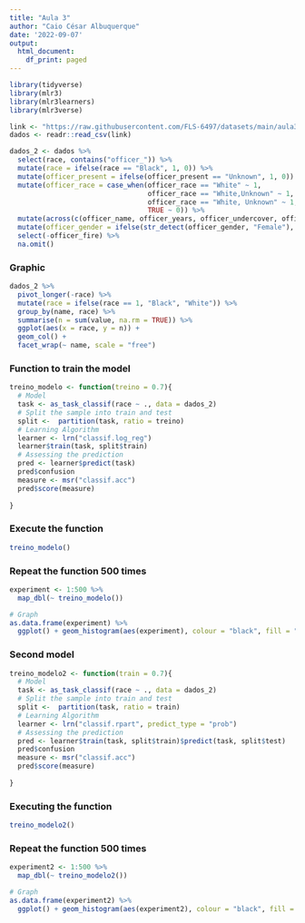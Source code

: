 ---
title: "Aula 3"
author: "Caio César Albuquerque"
date: '2022-09-07'
output:
  html_document:
    df_print: paged
---

```{r}
library(tidyverse)
library(mlr3)
library(mlr3learners)
library(mlr3verse)
```


```{r}
link <- "https://raw.githubusercontent.com/FLS-6497/datasets/main/aula3/PKAP_raw_data.csv"
dados <- readr::read_csv(link)
```



```{r}
dados_2 <- dados %>% 
  select(race, contains("officer_")) %>% 
  mutate(race = ifelse(race == "Black", 1, 0)) %>% 
  mutate(officer_present = ifelse(officer_present == "Unknown", 1, 0)) %>% 
  mutate(officer_race = case_when(officer_race == "White" ~ 1,
                                  officer_race == "White,Unknown" ~ 1,
                                  officer_race == "White, Unknown" ~ 1,
                                  TRUE ~ 0)) %>% 
  mutate(across(c(officer_name, officer_years, officer_undercover, officer_offduty, officer_personal), ~ ifelse(.x == "Yes", 1, 0))) %>%
  mutate(officer_gender = ifelse(str_detect(officer_gender, "Female"), 1, 0)) %>% 
  select(-officer_fire) %>% 
  na.omit()
```


### Graphic
```{r}
dados_2 %>%
  pivot_longer(-race) %>% 
  mutate(race = ifelse(race == 1, "Black", "White")) %>% 
  group_by(name, race) %>% 
  summarise(n = sum(value, na.rm = TRUE)) %>% 
  ggplot(aes(x = race, y = n)) +
  geom_col() +
  facet_wrap(~ name, scale = "free")
```


### Function to train the model
```{r}
treino_modelo <- function(treino = 0.7){
  # Model
  task <- as_task_classif(race ~ ., data = dados_2)
  # Split the sample into train and test
  split <-  partition(task, ratio = treino)
  # Learning Algorithm
  learner <- lrn("classif.log_reg")
  learner$train(task, split$train)
  # Assessing the prediction
  pred <- learner$predict(task)
  pred$confusion
  measure <- msr("classif.acc")
  pred$score(measure)
  
}
```

### Execute the function
```{r}
treino_modelo()
```

### Repeat the function 500 times
```{r}
experiment <- 1:500 %>% 
  map_dbl(~ treino_modelo())

# Graph
as.data.frame(experiment) %>%
  ggplot() + geom_histogram(aes(experiment), colour = "black", fill = "orange")
```



### Second model
```{r}
treino_modelo2 <- function(train = 0.7){
  # Model
  task <- as_task_classif(race ~ ., data = dados_2)
  # Split the sample into train and test
  split <-  partition(task, ratio = train)
  # Learning Algorithm
  learner <- lrn("classif.rpart", predict_type = "prob")
  # Assessing the prediction
  pred <- learner$train(task, split$train)$predict(task, split$test)
  pred$confusion
  measure <- msr("classif.acc")
  pred$score(measure)
  
}
```

### Executing the function
```{r}
treino_modelo2()
```

### Repeat the function 500 times
```{r}
experiment2 <- 1:500 %>% 
  map_dbl(~ treino_modelo2())

# Graph
as.data.frame(experiment2) %>%
  ggplot() + geom_histogram(aes(experiment2), colour = "black", fill = "orange")
```


